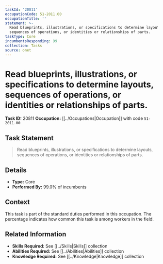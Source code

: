 ```yaml
---
taskId: '20811'
occupationCode: 51-2011.00
occupationTitle: ''
statement: >-
  Read blueprints, illustrations, or specifications to determine layouts,
  sequences of operations, or identities or relationships of parts.
taskType: Core
incumbentsResponding: 99
collection: Tasks
source: onet
---
```

# Read blueprints, illustrations, or specifications to determine layouts, sequences of operations, or identities or relationships of parts.

**Task ID:** 20811
**Occupation:** [[../Occupations|Occupation]] with code `51-2011.00`

## Task Statement

> Read blueprints, illustrations, or specifications to determine layouts, sequences of operations, or identities or relationships of parts.

## Details

- **Type:** Core
- **Performed By:** 99.0% of incumbents

## Context

This task is part of the standard duties performed in this occupation. The percentage indicates how common this task is among workers in the field.

## Related Information

- **Skills Required:** See [[../Skills|Skills]] collection
- **Abilities Required:** See [[../Abilities|Abilities]] collection
- **Knowledge Required:** See [[../Knowledge|Knowledge]] collection
